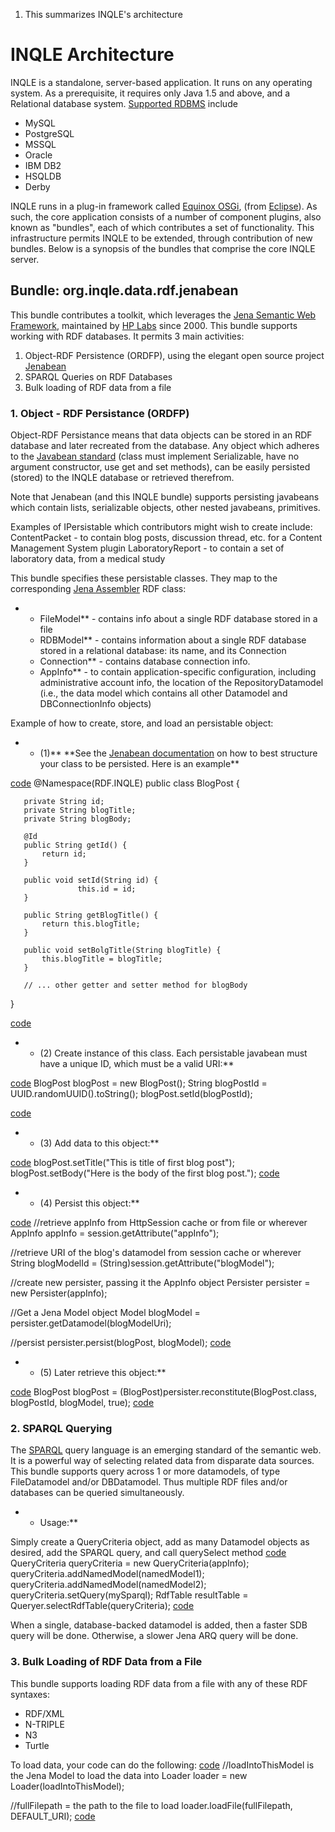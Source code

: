 #This summarizes INQLE's architecture

=INQLE Architecture=

INQLE is a standalone, server-based application. It runs on any operating system. As a prerequisite, it requires only Java 1.5 and above, and a Relational database system. [[http://jena.sourceforge.net/SDB/|Supported RDBMS]] include
* MySQL
* PostgreSQL
* MSSQL
* Oracle
* IBM DB2
* HSQLDB
* Derby

INQLE runs in a plug-in framework called [[http://www.eclipse.org/equinox/|Equinox OSGi]], (from [[http://www.eclipse.org/|Eclipse]]). As such, the core application consists of a number of component plugins, also known as "bundles", each of which contributes a set of functionality. This infrastructure permits INQLE to be extended, through contribution of new bundles. Below is a synopsis of the bundles that comprise the core INQLE server.

==Bundle: org.inqle.data.rdf.jenabean==
This bundle contributes a toolkit, which leverages the [[http://jena.sourceforge.net/|Jena Semantic Web Framework]], maintained by [[http://www.hpl.hp.com/|HP Labs]] since 2000. This bundle supports working with RDF databases. It permits 3 main activities:
# Object-RDF Persistence (ORDFP), using the elegant open source project [[http://code.google.com/p/jenabean/|Jenabean]]
# SPARQL Queries on RDF Databases
# Bulk loading of RDF data from a file

===1. Object - RDF Persistance (ORDFP)===
Object-RDF Persistance means that data objects can be stored in an RDF database and later recreated from the database. Any object which adheres to the [[http://en.wikipedia.org/wiki/JavaBeans|Javabean standard]] (class must implement Serializable, have no argument constructor, use get and set methods), can be easily persisted (stored) to the INQLE database or retrieved therefrom.

Note that Jenabean (and this INQLE bundle) supports persisting javabeans which contain lists, serializable objects, other nested javabeans, primitives.

Examples of IPersistable which contributors might wish to create include:
ContentPacket - to contain blog posts, discussion thread, etc. for a Content Management System plugin
LaboratoryReport - to contain a set of laboratory data, from a medical study

This bundle specifies these persistable classes. They map to the corresponding [[http://jena.sourceforge.net/assembler/assembler-howto.html|Jena Assembler]] RDF class:
**FileModel** - contains info about a single RDF database stored in a file
**RDBModel** - contains information about a single RDF database stored in a relational database: its name, and its Connection
**Connection** - contains database connection info.
**AppInfo** - to contain application-specific configuration, including administrative account info, the location of the RepositoryDatamodel (i.e., the data model which contains all other Datamodel and DBConnectionInfo objects)

Example of how to create, store, and load an persistable object:


**(1)** **See the [[http://code.google.com/p/jenabean/w/list|Jenabean documentation]] on how to best structure your class to be persisted. Here is an example**
[[code]]
@Namespace(RDF.INQLE)
public class BlogPost {

    private String id;
    private String blogTitle;
    private String blogBody;

    @Id
    public String getId() {
        return id;
    }

    public void setId(String id) {
                this.id = id;
    }

    public String getBlogTitle() {
        return this.blogTitle;
    }

    public void setBolgTitle(String blogTitle) {
        this.blogTitle = blogTitle;
    }

    // ... other getter and setter method for blogBody

}

[[code]]

**(2) Create instance of this class. Each persistable javabean must have a unique ID, which must be a valid URI:**
[[code]]
BlogPost blogPost = new BlogPost();
String blogPostId = UUID.randomUUID().toString();
blogPost.setId(blogPostId);

[[code]]

**(3) Add data to this object:**
[[code]]
blogPost.setTitle("This is title of first blog post");
blogPost.setBody("Here is the body of the first blog post.");
[[code]]

**(4) Persist this object:**
[[code]]
//retrieve appInfo from HttpSession cache or from file or wherever
AppInfo appInfo = session.getAttribute("appInfo");

//retrieve URI of the blog's datamodel from session cache or wherever
String blogModelId = (String)session.getAttribute("blogModel");

//create new persister, passing it the AppInfo object
Persister persister = new Persister(appInfo);

//Get a Jena Model object
Model blogModel = persister.getDatamodel(blogModelUri);

//persist
persister.persist(blogPost, blogModel);
[[code]]
**(5) Later retrieve this object:**
[[code]]
BlogPost blogPost = (BlogPost)persister.reconstitute(BlogPost.class, blogPostId, blogModel, true);
[[code]]

===2. SPARQL Querying===
The [[http://www.w3.org/TR/rdf-sparql-query/|SPARQL]] query language is an emerging standard of the semantic web. It is a powerful way of selecting related data from disparate data sources. This bundle supports query across 1 or more datamodels, of type FileDatamodel and/or DBDatamodel. Thus multiple RDF files and/or databases can be queried simultaneously.

**Usage:**
Simply create a QueryCriteria object, add as many Datamodel objects as desired, add the SPARQL query, and call querySelect method
[[code]]
QueryCriteria queryCriteria = new QueryCriteria(appInfo);
queryCriteria.addNamedModel(namedModel1);
queryCriteria.addNamedModel(namedModel2);
queryCriteria.setQuery(mySparql);
RdfTable resultTable = Queryer.selectRdfTable(queryCriteria);
[[code]]

When a single, database-backed datamodel is added, then a faster SDB query will be done. Otherwise, a slower Jena ARQ query will be done.

===3. Bulk Loading of RDF Data from a File===
This bundle supports loading RDF data from a file with any of these RDF syntaxes:
* RDF/XML
* N-TRIPLE
* N3
* Turtle

To load data, your code can do the following:
[[code]]
//loadIntoThisModel is the Jena Model to load the data into
Loader loader = new Loader(loadIntoThisModel);

//fullFilepath = the path to the file to load
loader.loadFile(fullFilepath, DEFAULT_URI);
[[code]]
